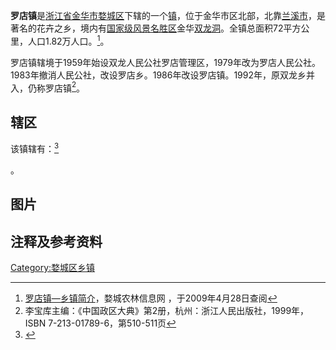 {{中国乡级行政区
|景观照片文件名 =201901 Main Street of Luodian, Jinhua.jpg
|景观照片描述 = 镇中心北山路
|汉语拼音 = 
|其他语言 = 
|其他语言名称 = 
|旧称 = 
|地名出处 = 
|位置图文件名 = 
|位置图描述 = 
|自定义图片= 
|建置时间 = 
|政府驻地 = 
|毗邻 = 
|总面积 = 
|总人口 = 
|总人口年份 = 
|户籍人口 = 
|户籍人口年份 = 
|常住人口 = 
|常住人口年份 = 
|人口密度 = 
|GDP = 
|GDP年份 = 
|邮政编码 = 
|电话区号 = 579
|官方网站 = 
|网站名称 = 
|33/07/02/100/000}}
'''罗店镇'''是[[浙江省|浙江省]][[金华市|金华市]][[婺城区|婺城区]]下辖的一个[[行政建制鎮|镇]]，位于金华市区北部，北靠[[兰溪市|兰溪市]]，是著名的花卉之乡，境内有[[国家级风景名胜区|国家级风景名胜区]]金华[[双龙洞|双龙洞]]。全镇总面积72平方公里，人口1.82万人口。<ref>[http://www.wucnlw.gov.cn/xzfc.asp?id=134&big_id=299&tit=%C2%DE%B5%EA%D5%F2&title=%CF%E7%D5%F2%BC%F2%BD%E9 罗店镇—乡镇简介]{{dead link|date=2018年4月 |bot=InternetArchiveBot |fix-attempted=yes }}，婺城农林信息网 ，于2009年4月28日查阅</ref>。

罗店镇辖境于1959年始设双龙人民公社罗店管理区，1979年改为罗店人民公社。1983年撤消人民公社，改设罗店乡。1986年改设罗店镇。1992年，原双龙乡并入，仍称罗店镇<ref>李宝库主编：《中国政区大典》第2册，杭州：浙江人民出版社，1999年，ISBN 7-213-01789-6，第510-511页</ref>。

==辖区==
该镇辖有：<ref>{{PRC admin/ref sgc|33/07/02/100/000}}</ref>

{{PRC admin/children|33/07/02/100/000}}。

==图片==
{{gallery
|width=170
|File:201901 Government of Luodian Village in Luodian, Jinhua.jpg|罗店镇政府
|File:Shuanglong Cave.jpg|[[双龙洞|双龙洞]]
|File:201908 North Bank of Lutian Reservoir.jpg|鹿田水库
|File:201912 Overview of Panqian Village.jpg|盘前村
}}
==注释及参考资料==
{{commonscat|Luodian, Jinhua}}
{{Reflist}}

{{浙江小作品}}
{{婺城区行政区划}}
[[Category:婺城区乡镇|Category:婺城区乡镇]]